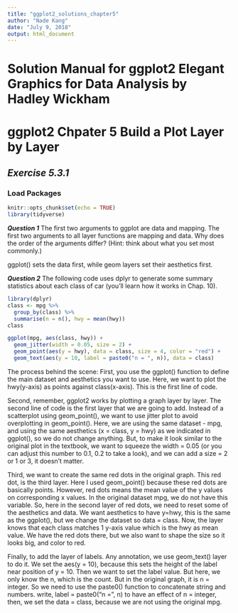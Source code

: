 ```yaml
---
title: "ggplot2_solutions_chapter5"
author: "Nade Kang"
date: "July 9, 2018"
output: html_document
---
```


# Solution Manual for ggplot2 Elegant Graphics for Data Analysis by Hadley Wickham
# ggplot2 Chpater 5 Build a Plot Layer by Layer

## *Exercise 5.3.1*
### Load Packages
```r
knitr::opts_chunk$set(echo = TRUE)
library(tidyverse)
```

**_Question 1_** The first two arguments to ggplot are data and mapping. The first two
arguments to all layer functions are mapping and data. Why does the order
of the arguments differ? (Hint: think about what you set most commonly.)

ggplot() sets the data first, while geom layers set their aesthetics first.

**_Question 2_** The following code uses dplyr to generate some summary statistics about
each class of car (you’ll learn how it works in Chap. 10).

```r
library(dplyr)
class <- mpg %>% 
  group_by(class) %>% 
  summarise(n = n(), hwy = mean(hwy))
class
```

```r
ggplot(mpg, aes(class, hwy)) +
  geom_jitter(width = 0.05, size = 2) +
  geom_point(aes(y = hwy), data = class, size = 4, color = "red") +
  geom_text(aes(y = 10, label = paste0("n = ", n)), data = class)
```

The process behind the scene:
First, you use the ggplot() function to define the main dataset and aesthetics you want to use. Here, we want to plot the hwy(y-axis) as points against class(x-axis). This is the first line of code.

Second, remember, ggplot2 works by plotting a graph layer by layer. The second line of code is the first layer that we are going to add. Instead of a scatterplot using geom_point(), we want to use jitter plot to avoid overplotting in geom_point(). Here, we are using the same dataset - mpg, and using the same aesthetics (x = class, y = hwy) as we indicated in ggplot(), so we do not change anything. But, to make it look similar to the original plot in the textbook, we want to squeeze the width = 0.05 (or you can adjust this number to 0.1, 0.2 to take a look), and we can add a size = 2 or 1 or 3, it doesn't matter.

Third, we want to create the same red dots in the original graph. This red dot, is the third layer. Here I used geom_point() because these red dots are basically points. However, red dots means the mean value of the y values on corresponding x values. In the original dataset mpg, we do not have this variable. So, here in the second layer of red dots, we need to reset some of the aesthetics and data. We want aesthetics to have y=hwy, this is the same as the ggplot(), but we change the dataset so data = class. Now, the layer knows that each class matches 1 y-axis value which is the hwy as mean value. We have the red dots there, but we also want to shape the size so it looks big, and color to red.

Finally, to add the layer of labels. Any annotation, we use geom_text() layer to do it. We set the aes(y = 10), because this sets the height of the label near position of y = 10. Then we want to set the label value. But here, we only know the n, which is the count. But in the original graph, it is n = integer. So we need to use the paste0() function to concatenate string and numbers. write, label = paste0("n = ", n) to have an effect of n = integer, then, we set the data = class, because we are not using the original mpg.

